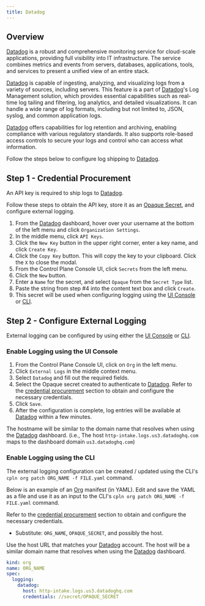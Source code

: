 ```yaml
---
title: Datadog
---
```


## Overview

[Datadog](https://www.datadoghq.com) is a robust and comprehensive monitoring service for cloud-scale applications, providing full visibility into IT infrastructure. The service combines metrics and events from servers, databases, applications, tools, and services to present a unified view of an entire stack.

[Datadog](https://www.datadoghq.com) is capable of ingesting, analyzing, and visualizing logs from a variety of sources, including servers. This feature is a part of [Datadog](https://www.datadoghq.com/)'s Log Management solution, which provides essential capabilities such as real-time log tailing and filtering, log analytics, and detailed visualizations. It can handle a wide range of log formats, including but not limited to, JSON, syslog, and common application logs.

[Datadog](https://www.datadoghq.com) offers capabilities for log retention and archiving, enabling compliance with various regulatory standards. It also supports role-based access controls to secure your logs and control who can access what information.

Follow the steps below to configure log shipping to [Datadog](https://www.datadoghq.com).

## Step 1 - Credential Procurement

An API key is required to ship logs to [Datadog](https://www.datadoghq.com).

Follow these steps to obtain the API key, store it as an [Opaque Secret](/reference/secret#opaque), and configure external logging.

1. From the [Datadog](https://www.datadoghq.com) dashboard, hover over your username at the bottom of the left menu and click `Organization Settings`.
2. In the middle menu, click `API Keys`.
3. Click the `New Key` button in the upper right corner, enter a key name, and click `Create Key`.
4. Click the `Copy Key` button. This will copy the key to your clipboard. Click the `X` to close the modal.
5. From the Control Plane Console UI, click `Secrets` from the left menu.
6. Click the `New` button.
7. Enter a `Name` for the secret, and select `Opaque` from the `Secret Type` list.
8. Paste the string from step #4 into the content text box and click `Create`.
9. This secret will be used when configuring logging using the [UI Console](#enable-logging-using-the-ui-console) or [CLI](#enable-logging-using-the-cli).

## Step 2 - Configure External Logging

External logging can be configured by using either the [UI Console](#enable-logging-using-the-ui-console) or [CLI](#enable-logging-using-the-cli).

### Enable Logging using the UI Console

1. From the Control Plane Console UI, click on `Org` in the left menu.
2. Click `External Logs` in the middle context menu.
3. Select `Datadog` and fill out the required fields.
4. Select the Opaque secret created to authenticate to [Datadog](https://www.datadoghq.com). Refer to the [credential procurement](#step-1-credential-procurement) section to obtain and configure the necessary credentials.
5. Click `Save`.
6. After the configuration is complete, log entries will be available at [Datadog](https://www.datadoghq.com) within a few minutes.

<Tip>

The hostname will be similar to the domain name that resolves when using the [Datadog](https://www.datadoghq.com) dashboard. (i.e., The host `http-intake.logs.us3.datadoghq.com` maps to the dashboard domain `us3.datadoghq.com`)

</Tip>

### Enable Logging using the CLI

The external logging configuration can be created / updated using the CLI's `cpln org patch ORG_NAME -f FILE.yaml` command.

Below is an example of an [Org](/reference/org) manifest (in YAML). Edit and save the YAML as a file and use it as an input to the CLI's `cpln org patch ORG_NAME -f FILE.yaml` command.

Refer to the [credential procurement](#step-1-credential-procurement) section to obtain and configure the necessary credentials.

- Substitute: `ORG_NAME`, `OPAQUE_SECRET`, and possibly the host.

<Note>

Use the host URL that matches your [Datadog](https://www.datadoghq.com) account. The host will be a similar domain name that resolves when using the [Datadog](https://www.datadoghq.com) dashboard.

</Note>

```yaml YAML
kind: org
name: ORG_NAME
spec:
  logging:
    datadog:
      host: http-intake.logs.us3.datadoghq.com
      credentials: //secret/OPAQUE_SECRET
```
